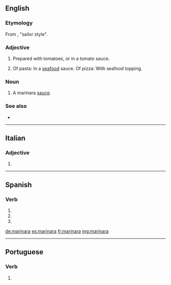 ==English==

===Etymology===
From {{etyl|it|en}} {{term|alla|lang=it}} {{term|marinaro|marinara|lang=it}}, "sailor style".

===Adjective===
{{en-adj|-}}

# Prepared with tomatoes, or in a tomato sauce.
# {{context|Australia|lang=en}} Of pasta: In a [[seafood]] sauce. Of pizza: With seafood topping.

===Noun===
{{en-noun}}

# A marinara [[sauce]].

===See also===
* {{projectlink|wikipedia}}

----

==Italian==

===Adjective===
{{head|it|adjective form}}

# {{feminine of|marinaro|lang=it}}

----

==Spanish==

===Verb===
{{es-verb-form}}

# {{es-verb form of|ending=ar|mood=subjunctive|tense=imperfect|sera=ra|pers=1|number=singular|marinar}}
# {{es-verb form of|ending=ar|mood=subjunctive|tense=imperfect|sera=ra|pers=2|formal=yes|number=singular|marinar}}
# {{es-verb form of|ending=ar|mood=subjunctive|tense=imperfect|sera=ra|pers=3|number=singular|marinar}}

[[de:marinara]]
[[es:marinara]]
[[fr:marinara]]
[[mg:marinara]]

----
==Portuguese==

===Verb===
{{pt-verb-form}}
# {{pt-verb-form-of|marinar}}
{{rfc-auto}}